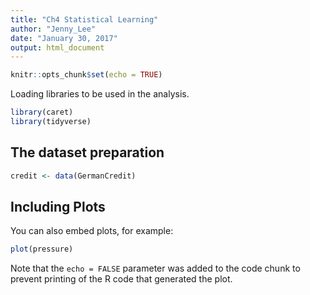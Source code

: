 ```yaml
---
title: "Ch4 Statistical Learning"
author: "Jenny_Lee"
date: "January 30, 2017"
output: html_document
---
```


```r
knitr::opts_chunk$set(echo = TRUE)
```

Loading libraries to be used in the analysis.
```r
library(caret)
library(tidyverse)
```



## The dataset preparation

```r
credit <- data(GermanCredit)

```

## Including Plots

You can also embed plots, for example:

```r
plot(pressure)
```

Note that the `echo = FALSE` parameter was added to the code chunk to prevent printing of the R code that generated the plot.
